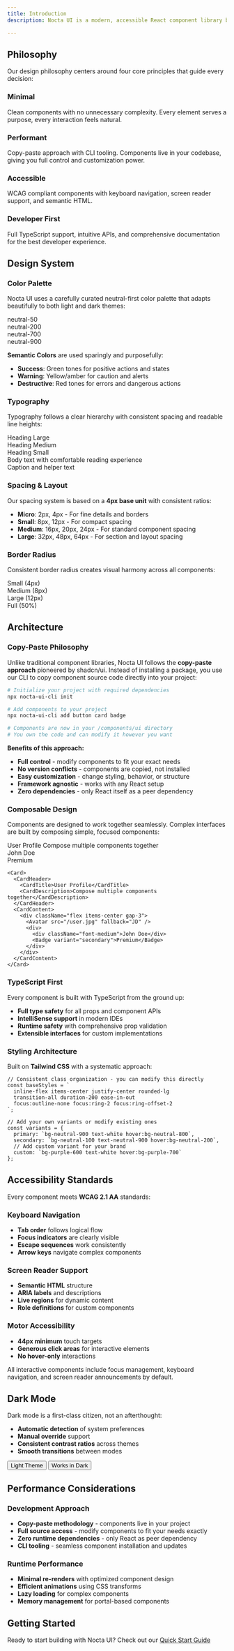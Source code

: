 ```yaml
---
title: Introduction
description: Nocta UI is a modern, accessible React component library built with simplicity, performance, and developer experience at its core. Every component is crafted to be beautiful, functional, and accessible by default.

---
```




## Philosophy

Our design philosophy centers around four core principles that guide every decision:

<div className="grid grid-cols-1 md:grid-cols-2 gap-6 my-8 not-prose">
  <Card className="p-6">
    <div className="flex items-center gap-3 mb-4">
      <div className="w-3 h-3 rounded-full bg-neutral-900 dark:bg-neutral-100" />
      <h3 className="font-semibold text-lg">Minimal</h3>
    </div>
    <p className="text-sm text-neutral-600 dark:text-neutral-400 leading-relaxed">
      Clean components with no unnecessary complexity. Every element serves a purpose, 
      every interaction feels natural.
    </p>
  </Card>
  
  <Card className="p-6">
    <div className="flex items-center gap-3 mb-4">
      <div className="w-3 h-3 rounded-full bg-neutral-900 dark:bg-neutral-100" />
      <h3 className="font-semibold text-lg">Performant</h3>
    </div>
    <p className="text-sm text-neutral-600 dark:text-neutral-400 leading-relaxed">
      Copy-paste approach with CLI tooling. Components live in your codebase, 
      giving you full control and customization power.
    </p>
  </Card>
  
  <Card className="p-6">
    <div className="flex items-center gap-3 mb-4">
      <div className="w-3 h-3 rounded-full bg-neutral-900 dark:bg-neutral-100" />
      <h3 className="font-semibold text-lg">Accessible</h3>
    </div>
    <p className="text-sm text-neutral-600 dark:text-neutral-400 leading-relaxed">
      WCAG compliant components with keyboard navigation, 
      screen reader support, and semantic HTML.
    </p>
  </Card>
  
  <Card className="p-6">
    <div className="flex items-center gap-3 mb-4">
      <div className="w-3 h-3 rounded-full bg-neutral-900 dark:bg-neutral-100" />
      <h3 className="font-semibold text-lg">Developer First</h3>
    </div>
    <p className="text-sm text-neutral-600 dark:text-neutral-400 leading-relaxed">
      Full TypeScript support, intuitive APIs, and comprehensive documentation 
      for the best developer experience.
    </p>
  </Card>
</div>

## Design System

### Color Palette

Nocta UI uses a carefully curated neutral-first color palette that adapts beautifully to both light and dark themes:

<div className="grid grid-cols-2 md:grid-cols-4 gap-4 my-6 not-prose">
  <div className="space-y-2">
    <div className="h-12 bg-[#FAFAFB] rounded-lg border"></div>
    <div className="text-xs font-mono">neutral-50</div>
  </div>
  <div className="space-y-2">
    <div className="h-12 bg-[#E5E5E5] rounded-lg"></div>
    <div className="text-xs font-mono">neutral-200</div>
  </div>
  <div className="space-y-2">
    <div className="h-12 bg-[#404040] rounded-lg"></div>
    <div className="text-xs font-mono">neutral-700</div>
  </div>
  <div className="space-y-2">
    <div className="h-12 bg-[#171718] rounded-lg"></div>
    <div className="text-xs font-mono">neutral-900</div>
  </div>
</div>

**Semantic Colors** are used sparingly and purposefully:
- **Success**: Green tones for positive actions and states
- **Warning**: Yellow/amber for caution and alerts  
- **Destructive**: Red tones for errors and dangerous actions

### Typography

Typography follows a clear hierarchy with consistent spacing and readable line heights:

<div className="space-y-4 my-6">
  <div className="text-4xl font-semibold tracking-tight">Heading Large</div>
  <div className="text-2xl font-semibold tracking-tight">Heading Medium</div>
  <div className="text-lg font-semibold">Heading Small</div>
  <div className="text-base">Body text with comfortable reading experience</div>
  <div className="text-sm text-neutral-600 dark:text-neutral-400">Caption and helper text</div>
</div>

### Spacing & Layout

Our spacing system is based on a **4px base unit** with consistent ratios:

- **Micro**: 2px, 4px - For fine details and borders
- **Small**: 8px, 12px - For compact spacing
- **Medium**: 16px, 20px, 24px - For standard component spacing
- **Large**: 32px, 48px, 64px - For section and layout spacing

### Border Radius

Consistent border radius creates visual harmony across all components:

<div className="grid grid-cols-4 lg:flex gap-4 items-center my-6 not-prose">
  <div className="w-12 h-12 bg-neutral-200 dark:bg-neutral-700 rounded-sm"></div>
  <span className="text-sm">Small (4px)</span>
  <div className="w-12 h-12 bg-neutral-200 dark:bg-neutral-700 rounded-lg"></div>
  <span className="text-sm">Medium (8px)</span>
  <div className="w-12 h-12 bg-neutral-200 dark:bg-neutral-700 rounded-xl"></div>
  <span className="text-sm">Large (12px)</span>
  <div className="w-12 h-12 bg-neutral-200 dark:bg-neutral-700 rounded-full"></div>
  <span className="text-sm">Full (50%)</span>
</div>

## Architecture

### Copy-Paste Philosophy

Unlike traditional component libraries, Nocta UI follows the **copy-paste approach** pioneered by shadcn/ui. Instead of installing a package, you use our CLI to copy component source code directly into your project:

```bash
# Initialize your project with required dependencies
npx nocta-ui-cli init

# Add components to your project
npx nocta-ui-cli add button card badge

# Components are now in your /components/ui directory
# You own the code and can modify it however you want
```

**Benefits of this approach:**
- **Full control** - modify components to fit your exact needs
- **No version conflicts** - components are copied, not installed
- **Easy customization** - change styling, behavior, or structure
- **Framework agnostic** - works with any React setup
- **Zero dependencies** - only React itself as a peer dependency

### Composable Design

Components are designed to work together seamlessly. Complex interfaces are built by composing simple, focused components:

<div className="my-6">
  <Card className="max-w-md">
    <CardHeader>
      <CardTitle>User Profile</CardTitle>
      <CardDescription>Compose multiple components together</CardDescription>
    </CardHeader>
    <CardContent>
      <div className="flex items-center gap-3">
        <div className="w-10 h-10 bg-neutral-200 dark:bg-neutral-700 rounded-full"></div>
        <div className="space-y-1">
          <div className="font-medium text-sm">John Doe</div>
          <Badge variant="secondary" size="sm">Premium</Badge>
        </div>
      </div>
    </CardContent>
  </Card>
</div>

```tsx
<Card>
  <CardHeader>
    <CardTitle>User Profile</CardTitle>
    <CardDescription>Compose multiple components together</CardDescription>
  </CardHeader>
  <CardContent>
    <div className="flex items-center gap-3">
      <Avatar src="/user.jpg" fallback="JD" />
      <div>
        <div className="font-medium">John Doe</div>
        <Badge variant="secondary">Premium</Badge>
      </div>
    </div>
  </CardContent>
</Card>
```

### TypeScript First

Every component is built with TypeScript from the ground up:

- **Full type safety** for all props and component APIs
- **IntelliSense support** in modern IDEs
- **Runtime safety** with comprehensive prop validation
- **Extensible interfaces** for custom implementations

### Styling Architecture

Built on **Tailwind CSS** with a systematic approach:

```tsx
// Consistent class organization - you can modify this directly
const baseStyles = `
  inline-flex items-center justify-center rounded-lg
  transition-all duration-200 ease-in-out
  focus:outline-none focus:ring-2 focus:ring-offset-2
`;

// Add your own variants or modify existing ones
const variants = {
  primary: `bg-neutral-900 text-white hover:bg-neutral-800`,
  secondary: `bg-neutral-100 text-neutral-900 hover:bg-neutral-200`,
  // Add custom variant for your brand
  custom: `bg-purple-600 text-white hover:bg-purple-700`
};
```

## Accessibility Standards

Every component meets **WCAG 2.1 AA** standards:

### Keyboard Navigation
- **Tab order** follows logical flow
- **Focus indicators** are clearly visible
- **Escape sequences** work consistently
- **Arrow keys** navigate complex components

### Screen Reader Support
- **Semantic HTML** structure
- **ARIA labels** and descriptions
- **Live regions** for dynamic content
- **Role definitions** for custom components

### Motor Accessibility
- **44px minimum** touch targets
- **Generous click areas** for interactive elements
- **No hover-only** interactions

<Alert>
  <AlertDescription>
    All interactive components include focus management, keyboard navigation, 
    and screen reader announcements by default.
  </AlertDescription>
</Alert>

## Dark Mode

Dark mode is a first-class citizen, not an afterthought:

- **Automatic detection** of system preferences
- **Manual override** support
- **Consistent contrast ratios** across themes
- **Smooth transitions** between modes

<div className="flex gap-4 my-6">
  <Button variant="primary">Light Theme</Button>
  <Button variant="secondary">Works in Dark</Button>
</div>

## Performance Considerations

### Development Approach
- **Copy-paste methodology** - components live in your project
- **Full source access** - modify components to fit your needs exactly
- **Zero runtime dependencies** - only React as peer dependency
- **CLI tooling** - seamless component installation and updates

### Runtime Performance
- **Minimal re-renders** with optimized component design
- **Efficient animations** using CSS transforms
- **Lazy loading** for complex components
- **Memory management** for portal-based components

## Getting Started

Ready to start building with Nocta UI? Check out our [Quick Start Guide](/docs/quick-start)